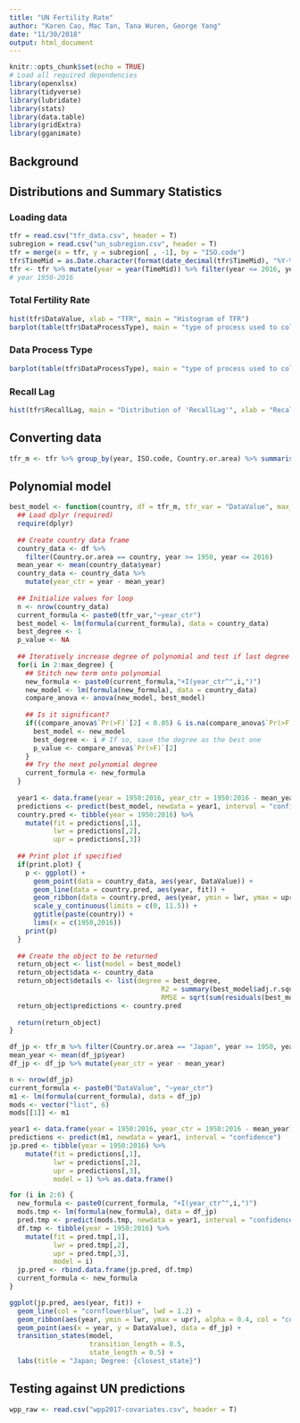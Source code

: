 ```yaml
---
title: "UN Fertility Rate"
author: "Karen Cao, Mac Tan, Tana Wuren, George Yang"
date: "11/30/2018"
output: html_document
---
```


```r
knitr::opts_chunk$set(echo = TRUE)
# Load all required dependencies
library(openxlsx)
library(tidyverse)
library(lubridate)
library(stats)
library(data.table)
library(gridExtra)
library(gganimate)
```

## Background


## Distributions and Summary Statistics

### Loading data

```r
tfr = read.csv("tfr_data.csv", header = T)
subregion = read.csv("un_subregion.csv", header = T)
tfr = merge(x = tfr, y = subregion[ , -1], by = "ISO.code")
tfr$TimeMid = as.Date.character(format(date_decimal(tfr$TimeMid), "%Y-%m-%d"))
tfr <- tfr %>% mutate(year = year(TimeMid)) %>% filter(year <= 2016, year >= 1950)
# year 1950-2016
```

### Total Fertility Rate
```r
hist(tfr$DataValue, xlab = "TFR", main = "Histogram of TFR")
barplot(table(tfr$DataProcessType), main = "type of process used to collect the data")
```

### Data Process Type
```r
barplot(table(tfr$DataProcessType), main = "type of process used to collect the data")
```

### Recall Lag
```r
hist(tfr$RecallLag, main = "Distribution of 'RecallLag'", xlab = "RecallLag")
```

## Converting data
```r
tfr_m <- tfr %>% group_by(year, ISO.code, Country.or.area) %>% summarise(DataValue = mean(DataValue)) %>% arrange(ISO.code, year) %>% ungroup()
```

## Polynomial model
```r
best_model <- function(country, df = tfr_m, tfr_var = "DataValue", max_degree = 10, print.plot = TRUE) {
  ## Load dplyr (required)
  require(dplyr)
  
  ## Create country data frame
  country_data <- df %>%
    filter(Country.or.area == country, year >= 1950, year <= 2016)
  mean_year <- mean(country_data$year)
  country_data <- country_data %>%
    mutate(year_ctr = year - mean_year)
  
  ## Initialize values for loop
  n <- nrow(country_data)
  current_formula <- paste0(tfr_var,"~year_ctr")
  best_model <- lm(formula(current_formula), data = country_data)
  best_degree <- 1
  p_value <- NA
  
  ## Iteratively increase degree of polynomial and test if last degree is significant
  for(i in 2:max_degree) {
    ## Stitch new term onto polynomial
    new_formula <- paste0(current_formula,"+I(year_ctr^",i,")")
    new_model <- lm(formula(new_formula), data = country_data)
    compare_anova <- anova(new_model, best_model)
    
    ## Is it significant? 
    if((compare_anova$`Pr(>F)`[2] < 0.05) & is.na(compare_anova$`Pr(>F)`[2]) == FALSE) {
      best_model <- new_model
      best_degree <- i # If so, save the degree as the best one
      p_value <- compare_anova$`Pr(>F)`[2]
    }
    ## Try the next polynomial degree
    current_formula <- new_formula
  }
  
  year1 <- data.frame(year = 1950:2016, year_ctr = 1950:2016 - mean_year)
  predictions <- predict(best_model, newdata = year1, interval = "confidence")
  country.pred <- tibble(year = 1950:2016) %>%
    mutate(fit = predictions[,1],
           lwr = predictions[,2],
           upr = predictions[,3])
  
  ## Print plot if specified
  if(print.plot) {
    p <- ggplot() + 
      geom_point(data = country_data, aes(year, DataValue)) + 
      geom_line(data = country.pred, aes(year, fit)) + 
      geom_ribbon(data = country.pred, aes(year, ymin = lwr, ymax = upr), alpha = 0.4) + 
      scale_y_continuous(limits = c(0, 11.5)) + 
      ggtitle(paste(country)) +
      lims(x = c(1950,2016))
    print(p)
  }
  
  ## Create the object to be returned
  return_object <- list(model = best_model)
  return_object$data <- country_data
  return_object$details <- list(degree = best_degree, 
                                      R2 = summary(best_model$adj.r.squared),
                                      RMSE = sqrt(sum(residuals(best_model)^2)/length(residuals(best_model))))
  return_object$predictions <- country.pred
  
  return(return_object)
}
```

```r
df_jp <- tfr_m %>% filter(Country.or.area == "Japan", year >= 1950, year <= 2016)
mean_year <- mean(df_jp$year)
df_jp <- df_jp %>% mutate(year_ctr = year - mean_year)

n <- nrow(df_jp)
current_formula <- paste0("DataValue", "~year_ctr")
m1 <- lm(formula(current_formula), data = df_jp)
mods <- vector("list", 6)
mods[[1]] <- m1

year1 <- data.frame(year = 1950:2016, year_ctr = 1950:2016 - mean_year)
predictions <- predict(m1, newdata = year1, interval = "confidence")
jp.pred <- tibble(year = 1950:2016) %>%
    mutate(fit = predictions[,1],
           lwr = predictions[,2],
           upr = predictions[,3],
           model = 1) %>% as.data.frame()

for (i in 2:6) {
  new_formula <- paste0(current_formula, "+I(year_ctr^",i,")")
  mods.tmp <- lm(formula(new_formula), data = df_jp)
  pred.tmp <- predict(mods.tmp, newdata = year1, interval = "confidence")
  df.tmp <- tibble(year = 1950:2016) %>%
    mutate(fit = pred.tmp[,1],
           lwr = pred.tmp[,2],
           upr = pred.tmp[,3],
           model = i)
  jp.pred <- rbind.data.frame(jp.pred, df.tmp)
  current_formula <- new_formula
}

ggplot(jp.pred, aes(year, fit)) +
  geom_line(col = "cornflowerblue", lwd = 1.2) +
  geom_ribbon(aes(year, ymin = lwr, ymax = upr), alpha = 0.4, col = "cornflowerblue", fill = "cornflowerblue") + 
  geom_point(aes(x = year, y = DataValue), data = df_jp) +
  transition_states(model,
                    transition_length = 0.5,
                    state_length = 0.5) +
  labs(title = "Japan; Degree: {closest_state}")

```

## Testing against UN predictions
```r
wpp_raw <- read.csv("wpp2017-covariates.csv", header = T)

```











